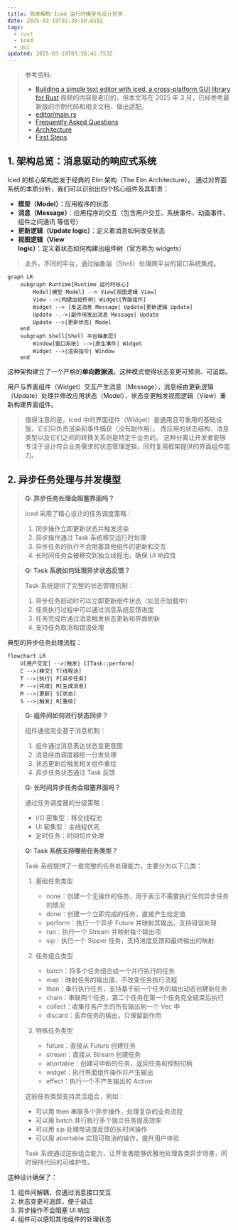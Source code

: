 ```yaml
---
title: 简单解构 Iced 运行时模型与设计哲学
date: 2025-03-18T02:39:50.659Z
tags:
  - rust
  - iced
  - gui
updated: 2025-03-19T03:58:41.753Z
---
```



> 参考资料:
>
> - [Building a simple text editor with iced, a cross-platform GUI library for Rust](https://www.youtube.com/watch?v=gcBJ7cPSALo)
>   视频的内容是老旧的，但本文写在 2025 年 3 月，已经参考最新版的示例代码和相关文档，做出适配。
> - [editor/main.rs](https://github.com/iced-rs/iced/blob/9c1edc3/examples/editor/src/main.rs)
> - [Frequently Asked Questions](https://github.com/iced-rs/book/blob/1176472/src/faq.md)
> - [Architecture](https://github.com/iced-rs/book/blob/1176472/src/architecture.md)
> - [First Steps](https://github.com/iced-rs/book/blob/1176472/src/first-steps.md)
>
> <YoutubePlayer videoId="gcBJ7cPSALo" />

## 1. 架构总览：消息驱动的响应式系统

Iced 的核心架构启发于经典的 Elm 架构（The Elm Architecture）。
通过对界面系统的本质分析，我们可以识别出四个核心组件及其职责：

- **模型（Model）**：应用程序的状态
- **消息（Message）**：应用程序的交互（包含用户交互、系统事件、动画事件、组件之间通讯 等信号）
- **更新逻辑（Update logic）**：定义着消息如何改变状态
- **视图逻辑（View logic）**：定义着状态如何构建出组件树（官方称为 widgets）

> 此外，不同的平台，通过抽象层（Shell）处理跨平台的窗口系统集成。

```mermaid
graph LR
    subgraph Runtime[Runtime 运行时核心]
        Model[模型 Model] --> View[视图逻辑 View]
        View -->|构建出组件树| Widget[界面组件]
        Widget --> |发送消息 Message| Update[更新逻辑 Update]
        Update -.->|副作用发出消息 Message| Update
        Update -->|更新状态| Model
    end
    subgraph Shell[Shell 平台抽象层]
        Window[窗口系统] -->|原生事件| Widget
        Widget -->|渲染指令| Window
    end
```

这种架构建立了一个严格的**单向数据流**，这种模式使得状态变更可预测、可追踪。

用户与界面组件（Widget）交互产生消息（Message），消息经由更新逻辑（Update）处理并修改应用状态（Model），状态变更触发视图逻辑（View）重新构建界面组件。

> 值得注意的是，Iced 中的界面组件（Widget）是通用且可重用的基础设施，它们只负责渲染和事件捕获（没有副作用）。
> 而应用的状态结构、消息类型以及它们之间的转换关系则是特定于业务的。
> 这种分离让开发者能够专注于设计符合业务需求的状态管理逻辑，同时复用框架提供的界面组件能力。

## 2. 异步任务处理与并发模型

> **Q: 异步任务处理会阻塞界面吗？**
>
> Iced 采用了精心设计的任务调度策略：
>
> 1. 同步操作立即更新状态并触发渲染
> 2. 异步操作通过 Task 系统移交运行时处理
> 3. 异步任务的执行不会阻塞其他组件的更新和交互
> 4. 长时间任务会被移交到独立线程池，确保 UI 响应性

> **Q: Task 系统如何处理异步状态反馈？**
>
> Task 系统提供了完整的状态管理机制：
>
> 1. 异步任务启动时可以立即更新组件状态（如显示加载中）
> 2. 任务执行过程中可以通过消息系统反馈进度
> 3. 任务完成后通过消息触发状态更新和界面刷新
> 4. 支持任务取消和错误处理

典型的异步任务处理流程：

```mermaid
flowchart LR
    U[用户交互] -->|触发| C[Task::perform]
    C -->|移交| T[线程池]
    T -->|执行| P[异步任务]
    P -->|完成| M[生成消息]
    M -->|更新| S[状态]
    S -->|触发| R[重绘]
```

> **Q: 组件间如何进行状态同步？**
>
> 组件通信完全基于消息机制：
>
> 1. 组件通过消息表达状态变更意图
> 2. 消息经由调度器统一分发处理
> 3. 状态更新后触发相关组件重绘
> 4. 异步任务状态通过 Task 反馈

> **Q: 长时间异步任务会阻塞界面吗？**
>
> 通过任务调度器的分级策略：
>
> - I/O 密集型：移交线程池
> - UI 密集型：主线程优先
> - 定时任务：时间切片处理

> **Q: Task 系统支持哪些任务类型？**
>
> Task 系统提供了一套完整的任务处理能力，主要分为以下几类：
>
> 1. 基础任务类型
>
>    - none：创建一个无操作的任务，用于表示不需要执行任何异步任务的情况
>    - done：创建一个立即完成的任务，直接产生给定值
>    - perform：执行一个异步 Future 并映射其输出，支持错误处理
>    - run：执行一个 Stream 并映射每个输出项
>    - sip：执行一个 Sipper 任务，支持进度反馈和最终输出的映射
>
> 2. 任务组合类型
>
>    - batch：将多个任务组合成一个并行执行的任务
>    - map：映射任务的输出值，不改变任务执行流程
>    - then：串行执行任务，支持基于前一个任务的输出动态创建新任务
>    - chain：串联两个任务，第二个任务在第一个任务完全结束后执行
>    - collect：收集任务产生的所有输出到一个 Vec 中
>    - discard：丢弃任务的输出，只保留副作用
>
> 3. 特殊任务类型
>    - future：直接从 Future 创建任务
>    - stream：直接从 Stream 创建任务
>    - abortable：创建可中断的任务，返回任务和控制句柄
>    - widget：执行界面组件操作并产生输出
>    - effect：执行一个不产生输出的 Action
>
> 这些任务类型支持灵活组合，例如：
>
> - 可以用 then 串联多个异步操作，处理复杂的业务流程
> - 可以用 batch 并行执行多个独立任务提高效率
> - 可以用 sip 处理带进度反馈的长时间操作
> - 可以用 abortable 实现可取消的操作，提升用户体验
>
> Task 系统通过这些组合能力，让开发者能够优雅地处理各类异步场景，同时保持代码的可维护性。

这种设计确保了：

1. 组件间解耦，仅通过消息接口交互
2. 状态变更可追踪，便于调试
3. 异步操作不会阻塞 UI 响应
4. 组件可以感知其他组件的处理状态
